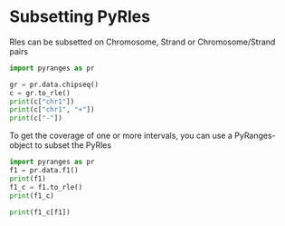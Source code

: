 # Subsetting PyRles

Rles can be subsetted on Chromosome, Strand or Chromosome/Strand pairs

```python
import pyranges as pr

gr = pr.data.chipseq()
c = gr.to_rle()
print(c["chr1"])
print(c["chr1", "+"])
print(c["-"])
```

To get the coverage of one or more intervals, you can use a PyRanges-object to subset the PyRles

```python
import pyranges as pr
f1 = pr.data.f1()
print(f1)
f1_c = f1.to_rle()
print(f1_c)

print(f1_c[f1])
```